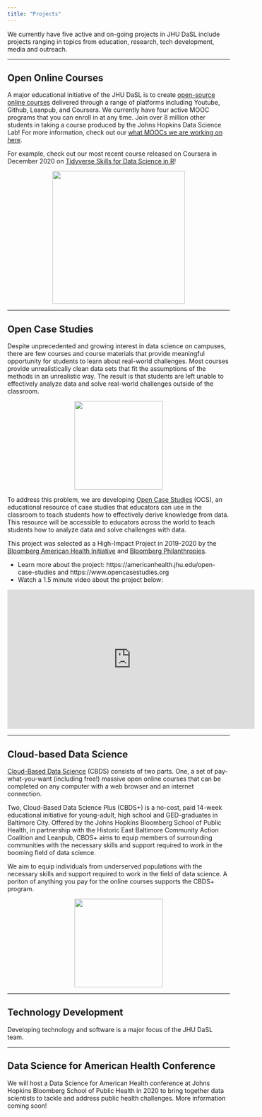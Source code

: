 ```yaml
---
title: "Projects"
---
```


We currently have five active and on-going projects in JHU DaSL 
include projects ranging in topics from education, research, 
tech development, media and outreach. 

---

## Open Online Courses 

A major educational initiative of the JHU DaSL is to create 
[open-source online courses](courses.html) delivered through a range of platforms 
including Youtube, Github, Leanpub, and Coursera. We currently
have four active MOOC programs that you can enroll in at any time.
Join over 8 million other students in taking a course produced by 
the Johns Hopkins Data Science Lab! For more information, check out 
our [what MOOCs we are working on here](courses.html).

For example, check out our most recent course released on Coursera in December 2020 on [Tidyverse Skills for Data Science in R](https://www.coursera.org/specializations/tidyverse-data-science-r)! 

<p align="center"><img src="images/tidyverse.png" width="300" class = center></p>

---

## Open Case Studies

Despite unprecedented and growing interest in data science on
campuses, there are few courses and course materials that 
provide meaningful opportunity for students to learn about 
real-world challenges. Most courses provide unrealistically 
clean data sets that fit the assumptions of the methods in
an unrealistic way. The result is that students are left 
unable to effectively analyze data and solve real-world 
challenges outside of the classroom.

<p align="center"><img src="https://opencasestudies.github.io/img/icon-bahi.png" width="200" height="200" class = center></p>

To address this problem, we are developing [Open Case Studies](https://www.opencasestudies.org) (OCS), 
an educational resource of case studies that educators 
can use in the classroom to teach students how to effectively
derive knowledge from data. This resource will be accessible 
to educators across the world to teach students how to 
analyze data and solve challenges with data. 

This project was selected as a High-Impact Project in 2019-2020 by the [Bloomberg American Health Initiative](https://americanhealth.jhu.edu) and [Bloomberg Philanthropies](https://www.bloomberg.org/). 

* Learn more about the project: https://americanhealth.jhu.edu/open-case-studies and https://www.opencasestudies.org 
* Watch a 1.5 minute video about the project below: 

<p align="center"><iframe width="560" height="315" src="https://www.youtube.com/embed/ArOVyMXZaB0" frameborder="0" allowfullscreen></iframe></p>

---

## Cloud-based Data Science

[Cloud-Based Data Science](https://www.clouddatascience.org) (CBDS) 
consists of two parts. One, a set of pay-what-you-want (including free!)
massive open online courses that can be completed on any computer 
with a web browser and an internet connection.

Two, Cloud-Based Data Science Plus (CBDS+) is a no-cost, paid 
14-week educational initiative for young-adult, high school and
GED-graduates in Baltimore City. Offered by the Johns Hopkins 
Bloomberg School of Public Health, in partnership with the
Historic East Baltimore Community Action Coalition and Leanpub, 
CBDS+ aims to equip members of surrounding communities with the
necessary skills and support required to work in the booming 
field of data science.

We aim to equip individuals from underserved populations with 
the necessary skills and support required to work in the field 
of data science. A poriton of anything you pay for the online
courses supports the CBDS+ program.

<p align="center"><img src="https://www.clouddatascience.org/images/logos/logo_new_black.png" width="200" class = center></p>

---

## Technology Development 

Developing technology and software is a major focus of the 
JHU DaSL team.

---

## Data Science for American Health Conference

We will host a Data Science for American Health conference
at Johns Hopkins Bloomberg School of Public Health in 2020 
to bring together data scientists to tackle and address 
public health challenges. More information coming soon! 


